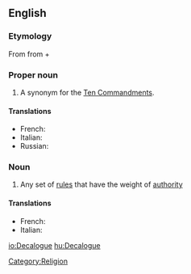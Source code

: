 ==English==
{{wikipedia}}

===Etymology===
From {{etyl|grc|en}} {{term|δεκάλογος|tr=dekalogos|lang=grc|sc=polytonic}} from {{term|δέκα||ten|tr=deka|lang=grc|sc=polytonic}} + {{term|λόγος||statement|tr=logos|lang=grc|sc=polytonic}}

===Proper noun===
{{en-proper noun}}

# A synonym for the [[Ten Commandments]].

====Translations====
* French: {{t|fr|Décalogue|m}}
* Italian: {{t-|it|decalogo|m}}
* Russian: {{t|ru|декалог|m|tr=dɛkalóg|sc=Cyrl}}

===Noun===
{{en-noun}}

# Any set of [[rule]]s that have the weight of [[authority]]

====Translations====
*French: {{t+|fr|décalogue|m}}
* Italian: {{t-|it|decalogo|m}}

[[Category:Religion]]

[[io:Decalogue]]
[[hu:Decalogue]]
